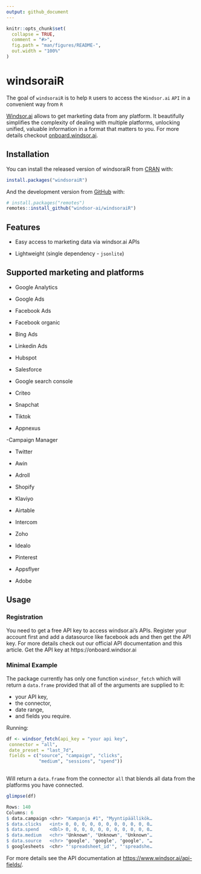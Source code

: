 ```yaml
---
output: github_document
---
```


<!-- README.md is generated from README.Rmd. Please edit that file -->

```r
knitr::opts_chunk$set(
  collapse = TRUE,
  comment = "#>",
  fig.path = "man/figures/README-",
  out.width = "100%"
)
```

# windsoraiR

<!-- badges: start -->
<!-- badges: end -->

The goal of `windsoraiR` is to help `R` users to access the `Windsor.ai` `API` in a convenient way from `R`


[Windsor.ai](https://www.windsor.ai/) allows to get marketing data from any platform. It beautifully simplifies the complexity of dealing with multiple platforms, unlocking unified, valuable information in a format that matters to you. For more details checkout [onboard.windsor.ai](https://onboard.windsor.ai/).

## Installation

You can install the released version of windsoraiR from [CRAN](https://CRAN.R-project.org) with:

```r
install.packages("windsoraiR")
```


And the development version from [GitHub](https://github.com/) with:

```r
# install.packages("remotes")
remotes::install_github("windsor-ai/windsoraiR")
```

## Features

- Easy access to marketing data via windsor.ai APIs

- Lightweight (single dependency - `jsonlite`)

## Supported marketing and platforms

- Google Analytics

- Google Ads

- Facebook Ads

- Facebook organic

- Bing Ads

- Linkedin Ads

- Hubspot

- Salesforce

- Google search console

- Criteo

- Snapchat

- Tiktok

- Appnexus

-Campaign Manager

- Twitter

- Awin

- Adroll

- Shopify

- Klaviyo

- Airtable

- Intercom

- Zoho

- Idealo

- Pinterest

- Appsflyer

- Adobe

## Usage

### Registration

You need to get a free API key to access windsor.ai's APIs. Register your account first and add a datasource like facebook ads and then get the API key. For more details check out our official API documentation and this article. Get the API key at https://onboard.windsor.ai


### Minimal Example

The package currently has only one function `windsor_fetch` which will return a `data.frame` provided that all of the arguments are supplied to it: 

- your API key, 
- the connector, 
- date range, 
- and fields you require.

Running: 

```r
df <- windsor_fetch(api_key = "your api key",
 connector = "all",
 date_preset = "last_7d",
 fields = c("source", "campaign", "clicks",
            "medium", "sessions", "spend"))
            
```

Will return a `data.frame` from the connector `all` that blends all data from the platforms you have connected. 

```r
glimpse(df)

Rows: 140
Columns: 6
$ data.campaign <chr> "Kampanja #1", "Myyntipäällikök…
$ data.clicks   <int> 0, 0, 0, 0, 0, 0, 0, 0, 0, 0, 0…
$ data.spend    <dbl> 0, 0, 0, 0, 0, 0, 0, 0, 0, 0, 0…
$ data.medium   <chr> "Unknown", "Unknown", "Unknown"…
$ data.source   <chr> "google", "google", "google", "…
$ googlesheets  <chr> "'spreadsheet_id'", "'spreadshe…
```

For more details see the API documentation at [https://www.windsor.ai/api-fields/](https://www.windsor.ai/api-fields/).

